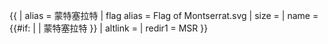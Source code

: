 {{ {{{1<noinclude>|country showdata</noinclude>}}}
| alias = 蒙特塞拉特
| flag alias = Flag of Montserrat.svg
| size = {{{size|}}}
| name = {{#if: {{{name|}}} | {{{name|}}} | 蒙特塞拉特 }}
| altlink = {{{altlink|}}}
<noinclude>
| redir1 = MSR
</noinclude>
}}